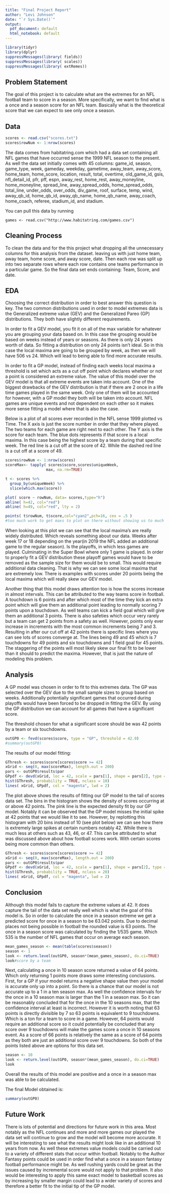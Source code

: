 ---
title: "Final Project Report"
author: "Levi Johnson"
date: "`r Sys.Date()`"
output:
  pdf_document: default
  html_notebook: default
---

```{r include = FALSE}
library(tidyr)
library(dplyr)
suppressMessages(library( fields))
suppressMessages(library( scales))
suppressMessages(library( extRemes))
```


## Problem Statement

  The goal of this project is to calculate what are the extremes for an NFL football team to score in a season. More specifically, we want to find what is a once and a season score for an NFL team. Basically what is the theoretical score that we can expect to see only once a season.

## Data
  
```{r echo=FALSE}
scores <- read.csv("scores.txt")
scores$rowNum <- 1:nrow(scores)
```

  The data comes from habitatring.com which had a data set containing all NFL games that have occurred sense the 1999 NFL season to the present. As well the data set initially comes with 45 columns: game_id, season, game_type, week, gameday, weekday, gametime, away_team, away_score, home_team, home_score, location, result, total, overtime, old_game_id, gsis, nfl_detail_id, pfr, pff, espn, away_rest, home_rest, away_moneyline, home_moneyline, spread_line, away_spread_odds, home_spread_odds, total_line, under_odds, over_odds, div_game, roof, surface, temp, wind, away_qb_id, home_qb_id, away_qb_name, home_qb_name, away_coach, home_coach, referee, stadium_id, and stadium. 
  
  You can pull this data by running 
  
```
games <- read.csv("http://www.habitatring.com/games.csv")
```
  
## Cleaning Process

  To clean the data and for the this project what dropping all the unnecessary columns for this analysis from the dataset. leaving us with just home team, away team, home score, and away score, date. Then each row was split up into two separate rows where each row contains one teams performance in a particular game. So the final data set ends containing: Team, Score, and date.
  
## EDA

Choosing the correct distribution in order to best answer this question is key. The two common distributions used in order to model extremes data is the Generalized extreme value (GEV) and the Generalized Pareo (GP) distributions. They both have slightly different requirements. 

  In order to fit a GEV model, you fit it on all of the max variable for whatever you are grouping your data based on. In this case the grouping would be based on weeks instead of years or seasons. As there is only 24 years worth of data. So fitting a distribution on only 24 points isn't ideal. So in this case the local maxima are going to be grouped by week, as then we will have 506 vs 24. Which will lead to being able to find more accurate results.
  
  In order to fit a GP model, instead of finding each weeks local maxima a threshold is set which acts as a cut off point which declares whether or not a point is considered an extreme value. The value of this model over the GEV model is that all extreme events are taken into account. One of the biggest drawbacks of the GEV distribution is that if there are 2 once in a life time games played in the same week. Only one of them will be accounted for however, with a GP model they both will be taken into account. NFL games are unique events and not dependent on each other so it makes more sense fitting a model where that is also the case.
  
  Below is a plot of all scores ever recorded in the NFL sense 1999 plotted vs Time. The X axis is just the score number in order that they where played. The two teams for each game are right next to each other. The Y axis is the score for each team. The blue dots represents if that score is a local maxima. In this case being the highest score by a team during that specific week. The red line is a cut off at the score of 42. While the dashed red line is a cut off at a score of 49.

```{r echo=FALSE}
scores$rowNum <- 1:nrow(scores)
scoreMax<- tapply( scores$score,scores$uniqueWeek,
                  max, na.rm=TRUE)

t <- scores %>% 
  group_by(uniqueWeek) %>%
  slice(which.max(score))

plot( score ~ rowNum, data= scores,type="h")
abline( h=42, col="red")
abline( h=49, col="red", lty = 2)

points( t$rowNum, t$score,col="cyan2",pch=16, cex = .5 )
#too much work to get maxs to plot on there without showing us to much
```
  
  When looking at this plot we can see that the local maxima's are really widely distributed. Which reveals something about our data. Weeks after week 17 or 18 depending on the year(in 2019 the NFL added an additional game to the regular season). Is the playoffs, in which less games are played. Culminating in the Super Bowl where only 1 game is played. In order to properly fit a GEV distribution these playoff games would have to be removed as the sample size for them would be to small. This would require additional data cleaning. That is why we can see some local maxima that are extremely low. There is examples with scores under 20 points being the local maxima which will really skew our GEV model. 
  
  Another thing that this model draws attention too is how the scores increase in almost intervals. This can be attributed to the way teams score in football. A touchdown is 6 points and after which most of the time they kick an extra point which will give them an additional point leading to normally scoring 7 points upon a touchdown. As well teams can kick a field goal which will give them an additional 3 points. There is also safeties which occur very rarely but a team can get 2 points from a safety as well. However, points only ever increase in increments with the most common increments being 7 and 3. Resulting in after our cut off at 42 points there is specific lines where you can see lots of scores converge at. The lines being 49 and 45 which is 7 touchdowns for 49 points and six touchdowns and 1 field goal for 45 points. The staggering of the points will most likely skew our final fit to be lower than it should to predict the maxima. However, that is just the nature of modeling this problem.

## Analysis

  A GP model was chosen in order to fit to this extremes data. The GP was selected over the GEV due to the small sample sizes to group based on weeks. Additionally potentially significant games that occurred during playoffs would have been forced to be dropped in fitting the GEV. By using the GP distribution we can account for all games that have a significant score.
  
  The threshold chosen for what a significant score should be was 42 points by a team or six touchdowns. 
  
```{r echo=FALSE}
outGP0 <- fevd(scores$score, type = "GP", threshold = 42.0)
#summary(outGP0)
```

  The results of our model fitting: 
  
```{r echo=FALSE}
GThresh <- scores$score[scores$score >= 42]
xGrid <- seq(0, max(scoreMax), length.out = 200)
pars <- outGP0$results$par
GPpdf <- devd(xGrid, loc = 42, scale = pars[1], shape = pars[2], type = "GP", threshold = 0)
hist(GThresh, probability = TRUE, nclass = 10)
lines( xGrid, GPpdf, col = "magenta", lwd = 2)
```
  
  The plot above shows the results of fitting our GP model to the tail of scores data set. The bins in the histogram shows the density of scores occurring at or above 42 points. The pink line is the expected density fit by our GP model. Notably it can be observed that the GP model misses the initial spike at 42 points that we would like it to see. However, by replotting this histogram with 20 bins instead of 10 (see plot below) we can see how there is extremely large spikes at certain numbers notably 42. While there is much less at others such as 43, 46, or 47. This can be attributed to what was discussed above about how football scores work. With certain scores being more common than others.
  
```{r echo=FALSE}
GThresh <- scores$score[scores$score >= 42]
xGrid <- seq(0, max(scoreMax), length.out = 200)
pars <- outGP0$results$par
GPpdf <- devd(xGrid, loc = 42, scale = pars[1], shape = pars[2], type = "GP", threshold = 0)
hist(GThresh, probability = TRUE, nclass = 20)
lines( xGrid, GPpdf, col = "magenta", lwd = 2)
```
  
## Conclusion
  
  Although this model fails to capture the extreme values at 42. It does capture the tail of the data set really well which is what the goal of this model is. So in order to calculate the once in a season extreme we get a predicted score for once in a season to be 63.042 points. Due to decimal places not being possible in football the rounded value is 63 points. The once in a season score was calculated by finding the 1/535 game. Which 535 is the number of NFL games that occur on average each season. 
  
```{r echo=FALSE}
mean_games_season <- mean(table(scores$season))
season <- 1
look <- return.level(outGP0, season*(mean_games_season), do.ci=TRUE)
look#score by a team
```
  
  Next, calculating a once in 10 season score returned a value of 64 points. Which only returning 1 points more draws some interesting conclusions. First, for a GP if your model returns a negative shape value then your model is accurate only up into a point. So there is a chance that our model is not accurate up to a 1 in a ten season max. As well the confidence intervals for the once in a 10 season max is larger than the 1 in a season max. So it can be reasonably concluded that for the once in the 10 seasons max, that the confidence interval at least is incorrect. However it is worth noting that 63 points is directly divisible by 7 so 63 points is equivalent to 9 touchdowns. Which is a ton for a team to score in a game. However, 64 points would require an additional score so it could potentially be concluded that any score over 9 touchdowns will make the games score a once in 10 seasons event. As a score of 66 points is relatively the same as a score of 64 points as they both are just an additional score over 9 touchdowns. So both of the points listed above are options for this data set. 
  
```{r echo = FALSE}
season <- 10
look <- return.level(outGP0, season*(mean_games_season), do.ci=TRUE)
look
```
  
  Overall the results of this model are positive and a once in a season max was able to be calculated.
  
The final Model obtained is:
```{r echo=FALSE}
summary(outGP0)
```

  
## Future Work
  
  There is lots of potential and directions for future work in this area. Most notably as the NFL continues and more and more games our played the data set will continue to grow and the model will become more accurate. It will be interesting to see what the results might look like in an additional 10 years from now. As well these extremes value models could be carried out to a variety of different stats that occur within football. Notably to the Author Fantasy points could be used in order find what a once in a season fantasy football performance might be. As well rushing yards could be great as the issues caused by incremental score would not apply to that problem. It also would be interesting to apply this same exact model to basketball scores as by increasing by smaller margin could lead to a wider variety of scores and therefore a better fit to the initial tip of the GP model. 
  
  
  
  